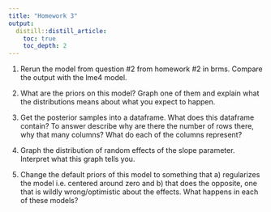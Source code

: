 ```yaml
---
title: "Homework 3"
output:
  distill::distill_article:
    toc: true
    toc_depth: 2
---
```


1. Rerun the model from question #2 from homework #2 in brms. Compare the output with the lme4 model.

2. What are the priors on this model? Graph one of them and explain what the distributions means about what you expect to happen.

3. Get the posterior samples into a dataframe. What does this dataframe contain? To answer describe why are there the number of rows there, why that many columns? What do each of the columns represent?

4. Graph the distribution of random effects of the slope parameter. Interpret what this graph tells you.

5. Change the default priors of this model to something that a) regularizes the model i.e. centered around zero and b) that does the opposite, one that is wildly wrong/optimistic about the effects. What happens in each of these models?
